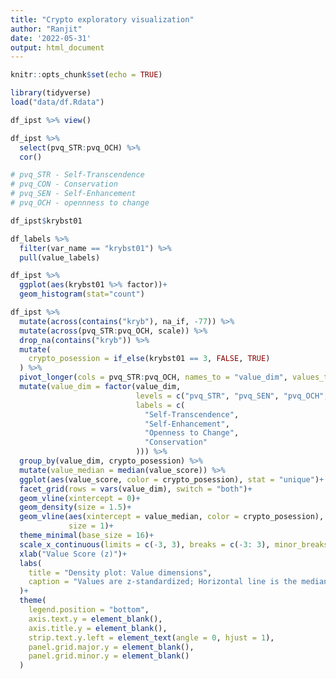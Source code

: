 ```yaml
---
title: "Crypto exploratory visualization"
author: "Ranjit"
date: '2022-05-31'
output: html_document
---
```


```r
knitr::opts_chunk$set(echo = TRUE)

library(tidyverse)
load("data/df.Rdata")
```

```r
df_ipst %>% view()

df_ipst %>% 
  select(pvq_STR:pvq_OCH) %>% 
  cor()

# pvq_STR - Self-Transcendence
# pvq_CON - Conservation
# pvq_SEN - Self-Enhancement
# pvq_OCH - opennness to change

df_ipst$krybst01

df_labels %>% 
  filter(var_name == "krybst01") %>% 
  pull(value_labels)

df_ipst %>% 
  ggplot(aes(krybst01 %>% factor))+
  geom_histogram(stat="count")

df_ipst %>% 
  mutate(across(contains("kryb"), na_if, -77)) %>% 
  mutate(across(pvq_STR:pvq_OCH, scale)) %>% 
  drop_na(contains("kryb")) %>% 
  mutate(
    crypto_posession = if_else(krybst01 == 3, FALSE, TRUE)
  ) %>% 
  pivot_longer(cols = pvq_STR:pvq_OCH, names_to = "value_dim", values_to = "value_score") %>% 
  mutate(value_dim = factor(value_dim,
                            levels = c("pvq_STR", "pvq_SEN", "pvq_OCH", "pvq_CON"),
                            labels = c(
                              "Self-Transcendence",
                              "Self-Enhancement",
                              "Openness to Change",
                              "Conservation"
                            ))) %>% 
  group_by(value_dim, crypto_posession) %>% 
  mutate(value_median = median(value_score)) %>% 
  ggplot(aes(value_score, color = crypto_posession), stat = "unique")+
  facet_grid(rows = vars(value_dim), switch = "both")+
  geom_vline(xintercept = 0)+
  geom_density(size = 1.5)+
  geom_vline(aes(xintercept = value_median, color = crypto_posession),
             size = 1)+
  theme_minimal(base_size = 16)+
  scale_x_continuous(limits = c(-3, 3), breaks = c(-3: 3), minor_breaks = NULL)+
  xlab("Value Score (z)")+
  labs(
    title = "Density plot: Value dimensions",
    caption = "Values are z-standardized; Horizontal line is the median"
  )+
  theme(
    legend.position = "bottom",
    axis.text.y = element_blank(),
    axis.title.y = element_blank(),
    strip.text.y.left = element_text(angle = 0, hjust = 1),
    panel.grid.major.y = element_blank(),
    panel.grid.minor.y = element_blank()
  )


```

